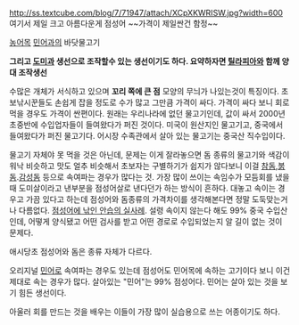 http://ss.textcube.com/blog/7/71947/attach/XCpXKWRISW.jpg?width=600
여기서 제일 크고 아름다운게 점성어 ~~가격이 제일싼건 함정~~

[[농어]]목 [[민어]]과의 바닷물고기 

'''그리고 [[도미]]과 생선으로 조작할수 있는 생선이기도 하다. 요약하자면 [[틸라피아]]와 함께 양대 조작생선'''


수많은 개체가 서식하고 있으며 '''꼬리 쪽에 큰 점''' 모양의 무늬가 나있는것이 특징이다. 초보낚시꾼들도 손쉽게 잡을 정도로 수가 많고 그만큼 가격이 싸다. 가격이 싸다 보니 회로 먹을 경우도 가격이 싼편이다. 원래는 우리나라에 없던 물고기인데, 값이 싸서 2000년 초중반에 수입업자들이 들여왔다가 퍼진 것이다. 미국이 원산지인 물고기고, 중국에서 들여왔다가 퍼진 물고기다. 어시장 수족관에서 살아 있는 물고기는 중국산 직수입이다.

물고기 자체야 못 먹을 것은 아닌데, 문제는 이게 잘라놓으면 돔 종류의 물고기와 색감이 워낙 비슷하고 맛도 얼추 비슷해서 초보자는 구별하기가 쉽지가 않다보니 이걸 [[참돔]],[[붉돔]].[[감성돔]] 등으로 속여파는 경우가 많다는 것. 가장 많이 쓰이는 속임수가 모듬회를 냈을때 도미살이라고 낸부분을 점성어살로 낸다던가 하는 방식이 흔하다. 대놓고 속이는 경우고 가끔 있다고 하는데 점성어와 돔종류의 가격차이를 생각해본다면 정말 도둑맞는거나 다름없다. [http://blog.daum.net/yiyoyong/8933335 점성어에 낚인 안습의 실사례]. 설령 속이지 않는다 해도 99% 중국 수입산인데, 어떻게 양식됐고 어떤 검사를 받고 어떤 경로로 수입되었는지 알 길이 없는 것이 문제다.

애시당초 점성어와 돔은 종류 자체가 다르다.

오리지널 [[민어]]로 속여파는 경우도 있는데 점성어도 민어목에 속하는 고기이다 보니 이건 제대로 속는 경우가 많다. 살아있는 "민어"는 99% 점성어다. 민어는 살아 있는 것을 보기 힘든 생선이다.


아울러 회를 만드는 것을 배우는 이들이 가장 많이 실습용으로 쓰는 어종이기도 하다.
